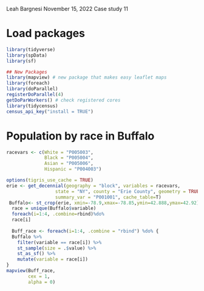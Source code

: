 Leah Bargnesi
November 15, 2022
Case study 11


# Load packages
```r
library(tidyverse)
library(spData)
library(sf)

## New Packages
library(mapview) # new package that makes easy leaflet maps
library(foreach)
library(doParallel)
registerDoParallel(4)
getDoParWorkers() # check registered cores
library(tidycensus)
census_api_key("install = TRUE")


```


# Population by race in Buffalo

```r
racevars <- c(White = "P005003", 
              Black = "P005004", 
              Asian = "P005006", 
              Hispanic = "P004003")

options(tigris_use_cache = TRUE)
erie <- get_decennial(geography = "block", variables = racevars, 
                  state = "NY", county = "Erie County", geometry = TRUE,
                  summary_var = "P001001", cache_table=T)
 Buffalo<- st_crop(erie, xmin=-78.9,xmax=-78.85,ymin=42.888,ymax=42.92)
  race = unique(Buffalo$variable)
  foreach(i=1:4, .combine=rbind)%do%
  race[i]
  
  Buff_race <- foreach(i=1:4, .combine = "rbind") %do% {
  Buffalo %>% 
    filter(variable == race[i]) %>% 
    st_sample(size = .$value) %>% 
    st_as_sf() %>% 
    mutate(variable = race[i])
}
mapview(Buff_race, 
        cex = 1, 
        alpha = 0)  

```